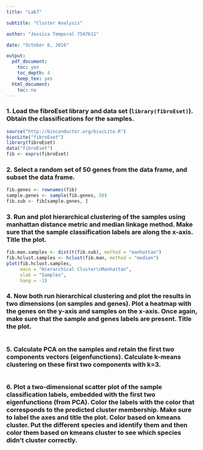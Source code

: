 ```yaml
---
title: "Lab7"

subtitle: "Cluster Analysis"

author: "Jessica Temporal 7547611"

date: "October 6, 2016"

output:
  pdf_document:
    toc: yes
    toc_depth: 4
    keep_tex: yes
  html_document:
    toc: no
---
```

\newpage

### 1. Load the fibroEset library and data set (`library(fibroEset)`). Obtain the classifications for the samples.
```r
source("http://bioconductor.org/biocLite.R")
biocLite("fibroEset")
library(fibroEset)
data("fibroEset")
fib <- exprs(fibroEset)
```

### 2. Select a random set of 50 genes from the data frame, and subset the data frame.
```r
fib.genes <- rownames(fib)
sample.genes <- sample(fib.genes, 50)
fib.sub <- fib[sample.genes, ]
```

### 3. Run and plot hierarchical clustering of the samples using manhattan distance metric and median linkage method. Make sure that the sample classification labels are along the x-axis. Title the plot.
```r
fib.man.samples <- dist(t(fib.sub), method = "manhattan")
fib.hclust.samples <- hclust(fib.man, method = "median")
plot(fib.hclust.samples,
     main = "Hierarchical Cluster\nManhattan",
     xlab = "Samples",
     hang = -1)
```

### 4. Now both run hierarchical clustering and plot the results in two dimensions (on samples and genes). Plot a heatmap with the genes on the y-axis and samples on the x-axis. Once again, make sure that the sample and genes labels are present. Title the plot.
```r

```

### 5. Calculate PCA on the samples and retain the first two components vectors (eigenfunctions). Calculate k-means clustering on these first two components with k=3.
```r

```

### 6. Plot a two-dimensional scatter plot of the sample classification labels, embedded with the first two eigenfunctions (from PCA). Color the labels with the color that corresponds to the predicted cluster membership. Make sure to label the axes and title the plot. Color based on kmeans cluster. Put the different species and identify them and then color them based on kmeans cluster to see which species didn’t cluster correctly.
```r

```